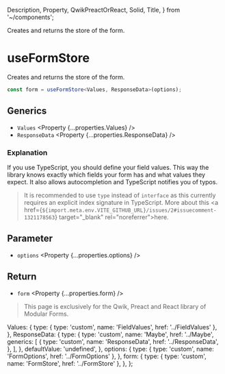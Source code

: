   Description,
  Property,
  QwikPreactOrReact,
  Solid,
  Title,
} from '~/components';

<Title>useFormStore</Title>
<Description>Creates and returns the store of the form.</Description>

# useFormStore

<QwikPreactOrReact block>

Creates and returns the store of the form.

```ts
const form = useFormStore<Values, ResponseData>(options);
```

## Generics

- `Values` <Property {...properties.Values} />
- `ResponseData` <Property {...properties.ResponseData} />

### Explanation

If you use TypeScript, you should define your field values. This way the library knows exactly which fields your form has and what values they expect. It also allows autocompletion and TypeScript notifies you of typos.

> It is recommended to use `type` instead of `interface` as this currently requires an explicit index signature in TypeScript. More about this <a href={`${import.meta.env.VITE_GITHUB_URL}/issues/2#issuecomment-1321178563`} target="\_blank" rel="noreferrer">here</a>.

## Parameter

- `options` <Property {...properties.options} />

## Return

- `form` <Property {...properties.form} />

</QwikPreactOrReact>

<Solid block>

<HttpStatusCode code={404} />

> This page is exclusively for the Qwik, Preact and React library of Modular Forms.

</Solid>

  Values: {
    type: { type: 'custom', name: 'FieldValues', href: '../FieldValues' },
  },
  ResponseData: {
    type: {
      type: 'custom',
      name: 'Maybe',
      href: '../Maybe',
      generics: [
        {
          type: 'custom',
          name: 'ResponseData',
          href: '../ResponseData',
        },
      ],
    },
    defaultValue: 'undefined',
  },
  options: {
    type: { type: 'custom', name: 'FormOptions', href: '../FormOptions' },
  },
  form: {
    type: { type: 'custom', name: 'FormStore', href: '../FormStore' },
  },
};
